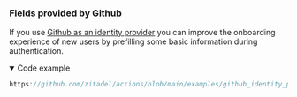 ### Fields provided by Github

If you use [Github as an identity provider](/guides/integrate/identity-providers/github) you can improve the onboarding experience of new users by prefilling some basic information during authentication.

<details open={props.codeCollapsed ? "" : "open"}>
<summary>Code example</summary>

```js reference
https://github.com/zitadel/actions/blob/main/examples/github_identity_provider.js
```

</details>